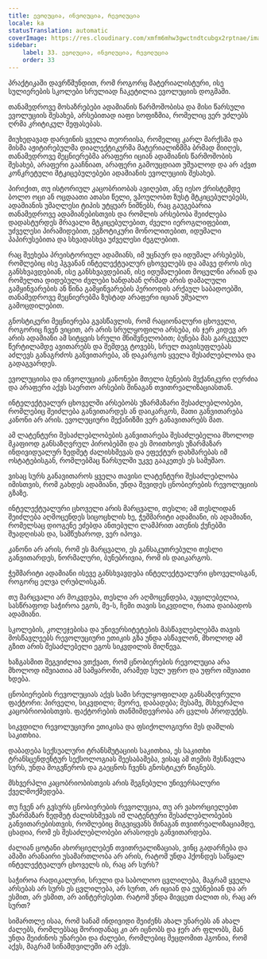 ```yaml
---
title: ევოლუცია, ინვოლუცია, რევოლუცია
locale: ka
statusTranslation: automatic
coverImage: https://res.cloudinary.com/xmfm6mhw3gwctndtcubgx2rptnae/image/upload/v1740337243/small_cover_educacion_fundamental_a051170f1c.webp
sidebar:
    label: 33. ევოლუცია, ინვოლუცია, რევოლუცია
    order: 33
---
```

პრაქტიკაში დავრწმუნდით, რომ როგორც მატერიალისტური, ისე სულიერების სკოლები სრულიად ჩაკეტილია ევოლუციის დოგმაში.

თანამედროვე მოსაზრებები ადამიანის წარმოშობისა და მისი წარსული ევოლუციის შესახებ, არსებითად იაფი სოფიზმია, რომელიც ვერ უძლებს ღრმა კრიტიკულ შეფასებას.

მიუხედავად დარვინის ყველა თეორიისა, რომელიც კარლ მარქსმა და მისმა აჟიტირებულმა დიალექტიკურმა მატერიალიზმმა ბრმად მიიღეს, თანამედროვე მეცნიერებმა არაფერი იციან ადამიანის წარმოშობის შესახებ, არაფერი გააჩნიათ, არაფერი გამოუცდიათ უშუალოდ და არ აქვთ კონკრეტული მტკიცებულებები ადამიანის ევოლუციის შესახებ.

პირიქით, თუ ისტორიულ კაცობრიობას ავიღებთ, ანუ იესო ქრისტემდე ბოლო ოცი ან ოცდაათი ათასი წელი, ვპოულობთ ზუსტ მტკიცებულებებს, ადამიანის უმაღლესი ტიპის უტყუარ ნიშნებს, რაც გაუგებარია თანამედროვე ადამიანებისთვის და რომლის არსებობა შეიძლება დადასტურდეს მრავალი მტკიცებულებით, ძველი იეროგლიფებით, უძველესი პირამიდებით, ეგზოტიკური მონოლითებით, იდუმალი პაპირუსებითა და სხვადასხვა უძველესი ძეგლებით.

რაც შეეხება პრეისტორიულ ადამიანს, იმ უცნაურ და იდუმალ არსებებს, რომლებიც ისე ჰგვანან ინტელექტუალურ ცხოველებს და ამავე დროს ისე განსხვავდებიან, ისე განსხვავდებიან, ისე იდუმალებით მოცულნი არიან და რომელთა დიდებული ძვლები ხანდახან ღრმად არის დამალული გამყინვარების ან წინა გამყინვარების პერიოდის არქაულ საბადოებში, თანამედროვე მეცნიერებმა ზუსტად არაფერი იციან უშუალო გამოცდილებით.

გნოსტიკური მეცნიერება გვასწავლის, რომ რაციონალური ცხოველი, როგორიც ჩვენ ვიცით, არ არის სრულყოფილი არსება, ის ჯერ კიდევ არ არის ადამიანი ამ სიტყვის სრული მნიშვნელობით; ბუნება მას გარკვეულ წერტილამდე ავითარებს და შემდეგ ტოვებს, სრულ თავისუფლებას აძლევს განაგრძოს განვითარება, ან დაკარგოს ყველა შესაძლებლობა და გადაგვარდეს.

ევოლუციისა და ინვოლუციის კანონები მთელი ბუნების მექანიკური ღერძია და არაფერი აქვს საერთო არსების შინაგან თვითრეალიზაციასთან.

ინტელექტუალურ ცხოველში არსებობს უზარმაზარი შესაძლებლობები, რომლებიც შეიძლება განვითარდეს ან დაიკარგოს, მათი განვითარება კანონი არ არის. ევოლუციური მექანიზმი ვერ განავითარებს მათ.

ამ ლატენტური შესაძლებლობების განვითარება შესაძლებელია მხოლოდ მკაფიოდ განსაზღვრულ პირობებში და ეს მოითხოვს უზარმაზარ ინდივიდუალურ ზედმეტ ძალისხმევას და ეფექტურ დახმარებას იმ ოსტატებისგან, რომლებმაც წარსულში უკვე გააკეთეს ეს სამუშაო.

ვისაც სურს განავითაროს ყველა თავისი ლატენტური შესაძლებლობა იმისთვის, რომ გახდეს ადამიანი, უნდა შევიდეს ცნობიერების რევოლუციის გზაზე.

ინტელექტუალური ცხოველი არის მარცვალი, თესლი; ამ თესლიდან შეიძლება აღმოცენდეს სიცოცხლის ხე, ჭეშმარიტი ადამიანი, ის ადამიანი, რომელსაც დიოგენე ეძებდა ანთებული ლამპრით ათენის ქუჩებში შუადღისას და, სამწუხაროდ, ვერ იპოვა.

კანონი არ არის, რომ ეს მარცვალი, ეს განსაკუთრებული თესლი განვითარდეს, ნორმალური, ბუნებრივია, რომ ის დაიკარგოს.

ჭეშმარიტი ადამიანი ისევე განსხვავდება ინტელექტუალური ცხოველისგან, როგორც ელვა ღრუბლისგან.

თუ მარცვალი არ მოკვდება, თესლი არ აღმოცენდება, აუცილებელია, სასწრაფოდ საჭიროა ეგოს, მე-ს, ჩემი თავის სიკვდილი, რათა დაიბადოს ადამიანი.

სკოლების, კოლეჯებისა და უნივერსიტეტების მასწავლებლებმა თავის მოსწავლეებს რევოლუციური ეთიკის გზა უნდა ასწავლონ, მხოლოდ ამ გზით არის შესაძლებელი ეგოს სიკვდილის მიღწევა.

ხაზგასმით შეგვიძლია ვთქვათ, რომ ცნობიერების რევოლუცია არა მხოლოდ იშვიათია ამ სამყაროში, არამედ სულ უფრო და უფრო იშვიათი ხდება.

ცნობიერების რევოლუციას აქვს სამი სრულყოფილად განსაზღვრული ფაქტორი: პირველი, სიკვდილი; მეორე, დაბადება; მესამე, მსხვერპლი კაცობრიობისთვის. ფაქტორების თანმიმდევრობა არ ცვლის პროდუქტს.

სიკვდილი რევოლუციური ეთიკისა და ფსიქოლოგიური მეს დაშლის საკითხია.

დაბადება სექსუალური ტრანსმუტაციის საკითხია, ეს საკითხი ტრანსცენდენტურ სექსოლოგიას შეესაბამება, ვისაც ამ თემის შესწავლა სურს, უნდა მოგვწეროს და გაეცნოს ჩვენს გნოსტიკურ წიგნებს.

მსხვერპლი კაცობრიობისთვის არის შეგნებული უნივერსალური ქველმოქმედება.

თუ ჩვენ არ გვსურს ცნობიერების რევოლუცია, თუ არ ვახორციელებთ უზარმაზარ ზედმეტ ძალისხმევას იმ ლატენტური შესაძლებლობების განვითარებისთვის, რომლებიც მიგვიყვანს შინაგან თვითრეალიზაციამდე, ცხადია, რომ ეს შესაძლებლობები არასოდეს განვითარდება.

ძალიან ცოტანი ახორციელებენ თვითრეალიზაციას, ვინც გადარჩება და ამაში არანაირი უსამართლობა არ არის, რატომ უნდა ჰქონდეს საწყალ ინტელექტუალურ ცხოველს ის, რაც არ სურს?

საჭიროა რადიკალური, სრული და საბოლოო ცვლილება, მაგრამ ყველა არსებას არ სურს ეს ცვლილება, არ სურთ, არ იციან და ეუბნებიან და არ ესმით, არ ესმით, არ აინტერესებთ. რატომ უნდა მივცეთ ძალით ის, რაც არ სურთ?

სიმართლე ისაა, რომ სანამ ინდივიდი შეიძენს ახალ უნარებს ან ახალ ძალებს, რომლებსაც შორიდანაც კი არ იცნობს და ჯერ არ ფლობს, მან უნდა შეიძინოს უნარები და ძალები, რომლებიც შეცდომით ჰგონია, რომ აქვს, მაგრამ სინამდვილეში არ აქვს.

